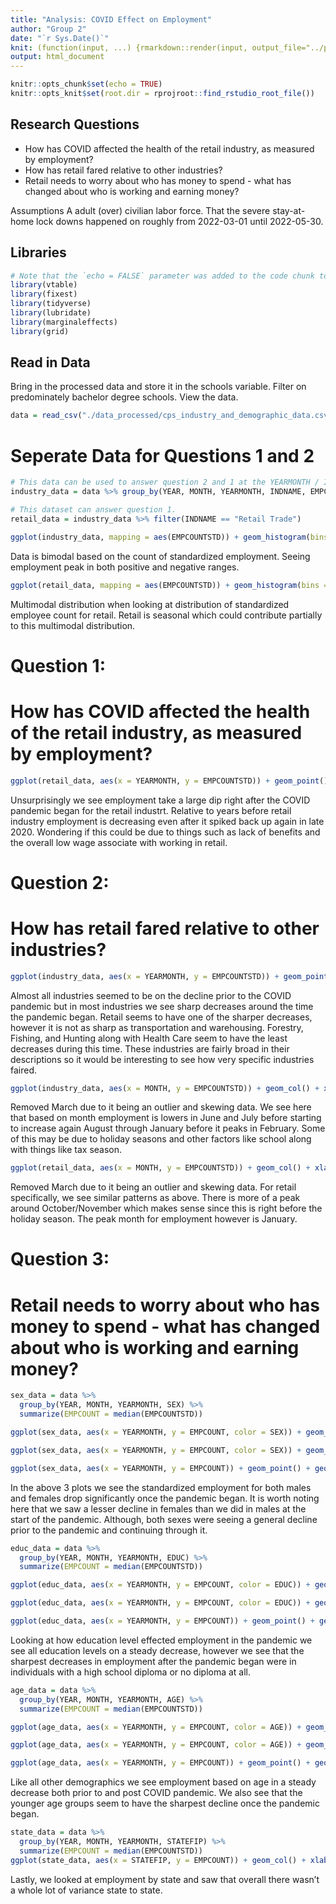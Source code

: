 ```yaml
---
title: "Analysis: COVID Effect on Employment"
author: "Group 2"
date: "`r Sys.Date()`"
knit: (function(input, ...) {rmarkdown::render(input, output_file="../paper/analysis.html")})
output: html_document
---
```


```r
knitr::opts_chunk$set(echo = TRUE)
knitr::opts_knit$set(root.dir = rprojroot::find_rstudio_root_file())
```

## Research Questions

* How has COVID affected the health of the retail industry, as measured by employment?
* How has retail fared relative to other industries?
* Retail needs to worry about who has money to spend - what has changed about who is      working and earning money?

Assumptions
A adult (over) civilian labor force. That the severe stay-at-home lock downs happened on roughly from 2022-03-01 until 2022-05-30.

## Libraries

``` r
# Note that the `echo = FALSE` parameter was added to the code chunk to prevent printing of the R code that generated the plot.
library(vtable)
library(fixest)
library(tidyverse)
library(lubridate)
library(marginaleffects)
library(grid)
```

## Read in Data

Bring in the processed data and store it in the schools variable. Filter on predominately bachelor degree schools. View the data.

```r
data = read_csv("./data_processed/cps_industry_and_demographic_data.csv")

```
# Seperate Data for Questions 1 and 2
```r
# This data can be used to answer question 2 and 1 at the YEARMONTH / INDNAME level.
industry_data = data %>% group_by(YEAR, MONTH, YEARMONTH, INDNAME, EMPCOUNTSTD, AFTERCOVID) %>% summarise() 

# This dataset can answer question 1.
retail_data = industry_data %>% filter(INDNAME == "Retail Trade") 
```
```r
ggplot(industry_data, mapping = aes(EMPCOUNTSTD)) + geom_histogram(bins = 50) + xlab("Standardized Employee Count") + ggtitle("Standardized Employment Count Histogram")
```
Data is bimodal based on the count of standardized employment. Seeing employment peak in both positive and negative ranges. 

```r
ggplot(retail_data, mapping = aes(EMPCOUNTSTD)) + geom_histogram(bins = 50) + xlab("Standardized Employee Count for Retail") + ggtitle("Standardized Employment Count Histogram for Retail Industry")
```
Multimodal distribution when looking at distribution of standardized employee count for retail. Retail is seasonal which could contribute partially to this multimodal distribution. 

# Question 1: 
# How has COVID affected the health of the retail industry, as measured by employment?
```r
ggplot(retail_data, aes(x = YEARMONTH, y = EMPCOUNTSTD)) + geom_point() + geom_line() + geom_smooth(method = 'lm') + geom_vline(xintercept = as.Date("2020-03-01")) + annotate("text", x = as.Date("2019-06-01"), y = 0, label=(paste0("slope ==", coef(lm(retail_data$EMPCOUNTSTD~retail_data$YEARMONTH))[2])), parse = TRUE) +  xlab("Date (Year and Month)") + ylab("Standardized Employment Count") + ggtitle("Standardized Employment Count by Year and Month for the Retail Industry") + annotate("text", x = as.Date("2020-09-01"), y = 2, label = "COVID_Pandemic", parse = TRUE)
```
Unsurprisingly we see employment take a large dip right after the COVID pandemic began for the retail industrt. Relative to years before retail industry employment is decreasing even after it spiked back up again in late 2020. Wondering if this could be due to things such as lack of benefits and the overall low wage associate with working in retail. 

# Question 2: 
# How has retail fared relative to other industries?
```r
ggplot(industry_data, aes(x = YEARMONTH, y = EMPCOUNTSTD)) + geom_point() + geom_line() + geom_smooth(method = 'lm') + geom_vline(xintercept = as.Date("2020-03-01")) + facet_wrap(INDNAME~.) + xlab("Date (Year and Month)") + ylab("Standardized Employee Count") + ggtitle("Standardized Employment Count by Year and Month")
```
Almost all industries seemed to be on the decline prior to the COVID pandemic but in most industries we see sharp decreases around the time the pandemic began. Retail seems to have one of the sharper decreases, however it is not as sharp as transportation and warehousing. Forestry, Fishing, and Hunting along with Health Care seem to have the least decreases during this time. These industries are fairly broad in their descriptions so it would be interesting to see how very specific industries faired.

```r
ggplot(industry_data, aes(x = MONTH, y = EMPCOUNTSTD)) + geom_col() + xlab("Month") + ylab("Standardized Employee Count") + ggtitle("Standardized Employment Count based on Month")
```
Removed March due to it being an outlier and skewing data. We see here that based on month employment is lowers in June and July before starting to increase again August through January before it peaks in February. Some of this may be due to holiday seasons and other factors like school along with things like tax season. 
```r
ggplot(retail_data, aes(x = MONTH, y = EMPCOUNTSTD)) + geom_col() + xlab("Month") + ylab("Standardized Employee Count for Retail") + ggtitle("Standardized Employment Count based on Month for Retail")
```
Removed March due to it being an outlier and skewing data. For retail specifically, we see similar patterns as above. There is more of a peak around October/November which makes sense since this is right before the holiday season. The peak month for employment however is January. 


# Question 3: 
# Retail needs to worry about who has money to spend - what has changed about who is working and earning money?
```r
sex_data = data %>% 
  group_by(YEAR, MONTH, YEARMONTH, SEX) %>% 
  summarize(EMPCOUNT = median(EMPCOUNTSTD))

ggplot(sex_data, aes(x = YEARMONTH, y = EMPCOUNT, color = SEX)) + geom_point() + geom_line() + geom_vline(xintercept = as.Date("2020-03-01")) +  xlab("Date (Year and Month)") + ylab("Standardized Employment Count") + ggtitle("Standardized Employment Count by Year and Month by Sex") + annotate("text", x = as.Date("2020-11-01"), y = 2, label = "COVID_Pandemic", parse = TRUE)
```

```r

ggplot(sex_data, aes(x = YEARMONTH, y = EMPCOUNT, color = SEX)) + geom_point() + geom_line() + geom_vline(xintercept = as.Date("2020-03-01")) +  xlab("Date (Year and Month)") + ylab("Standardized Employment Count") + ggtitle("Standardized Employment Count by Year and Month by Sex") + annotate("text", x = as.Date("2020-11-01"), y = 2, label = "COVID_Pandemic", parse = TRUE) +  geom_smooth(method = 'lm')
```

```r
ggplot(sex_data, aes(x = YEARMONTH, y = EMPCOUNT)) + geom_point() + geom_line() + geom_vline(xintercept = as.Date("2020-03-01")) +  xlab("Date (Year and Month)") + ylab("Standardized Employment Count") + ggtitle("Standardized Employment Count by Year and Month by Sex") + annotate("text", x = as.Date("2021-3-01"), y = 2, label = "COVID_Pandemic", parse = TRUE) + geom_smooth(method = 'lm') + facet_wrap(~SEX)
```
In the above 3 plots we see the standardized employment for both males and females drop significantly once the pandemic began. It is worth noting here that we saw a lesser decline in females than we did in males at the start of the pandemic. Although, both sexes were seeing a general decline prior to the pandemic and continuing through it. 

```r
educ_data = data %>% 
  group_by(YEAR, MONTH, YEARMONTH, EDUC) %>% 
  summarize(EMPCOUNT = median(EMPCOUNTSTD))

ggplot(educ_data, aes(x = YEARMONTH, y = EMPCOUNT, color = EDUC)) + geom_point() + geom_line() + geom_vline(xintercept = as.Date("2020-03-01")) +  xlab("Date (Year and Month)") + ylab("Standardized Employment Count") + ggtitle("Standardized Employment Count by Year and Month by Education") + annotate("text", x = as.Date("2020-11-01"), y = 2, label = "COVID_Pandemic", parse = TRUE)
```

```r
ggplot(educ_data, aes(x = YEARMONTH, y = EMPCOUNT, color = EDUC)) + geom_point() + geom_line() + geom_smooth(method = 'lm') + geom_vline(xintercept = as.Date("2020-03-01")) +  xlab("Date (Year and Month)") + ylab("Standardized Employment Count") + ggtitle("Standardized Employment Count by Year and Month by Education Level") + annotate("text", x = as.Date("2020-11-01"), y = 2, label = "COVID_Pandemic", parse = TRUE)
```

```r
ggplot(educ_data, aes(x = YEARMONTH, y = EMPCOUNT)) + geom_point() + geom_line() + geom_vline(xintercept = as.Date("2020-03-01")) +  xlab("Date (Year and Month)") + ylab("Standardized Employment Count") + ggtitle("Standardized Employment Count by Year and Month by Education") + geom_smooth(method = 'lm') + facet_wrap(~EDUC)
```
Looking at how education level effected employment in the pandemic we see all education levels on a steady decrease, however we see that the sharpest decreases in employment after the pandemic began were in individuals with a high school diploma or no diploma at all. 

```r
age_data = data %>% 
  group_by(YEAR, MONTH, YEARMONTH, AGE) %>% 
  summarize(EMPCOUNT = median(EMPCOUNTSTD))
```

```r
ggplot(age_data, aes(x = YEARMONTH, y = EMPCOUNT, color = AGE)) + geom_point() + geom_line() + geom_vline(xintercept = as.Date("2020-03-01")) +  xlab("Date (Year and Month)") + ylab("Standardized Employment Count") + ggtitle("Standardized Employment Count by Year and Month by Age") + annotate("text", x = as.Date("2020-11-01"), y = 2, label = "COVID_Pandemic", parse = TRUE)
```

```r
ggplot(age_data, aes(x = YEARMONTH, y = EMPCOUNT, color = AGE)) + geom_point() + geom_line() + geom_smooth(method = 'lm') + geom_vline(xintercept = as.Date("2020-03-01")) +  xlab("Date (Year and Month)") + ylab("Standardized Employment Count") + ggtitle("Standardized Employment Count by Year and Month by Age") + annotate("text", x = as.Date("2020-11-01"), y = 2, label = "COVID_Pandemic", parse = TRUE)
```

```r
ggplot(age_data, aes(x = YEARMONTH, y = EMPCOUNT)) + geom_point() + geom_line() + geom_vline(xintercept = as.Date("2020-03-01")) +  xlab("Date (Year and Month)") + ylab("Standardized Employment Count") + ggtitle("Standardized Employment Count by Year and Month by Age") + geom_smooth(method = 'lm') + facet_wrap(~AGE)
```
Like all other demographics we see employment based on age in a steady decrease both prior to and post COVID pandemic. We also see that the younger age groups seem to have the sharpest decline once the pandemic began. 

```r
state_data = data %>% 
  group_by(YEAR, MONTH, YEARMONTH, STATEFIP) %>% 
  summarize(EMPCOUNT = median(EMPCOUNTSTD))
ggplot(state_data, aes(x = STATEFIP, y = EMPCOUNT)) + geom_col() + xlab("State Code") + ylab("Standardized Employee Count") + ggtitle("Standardized Employment Count based on State")
```
Lastly, we looked at employment by state and saw that overall there wasn't a whole lot of variance state to state.
